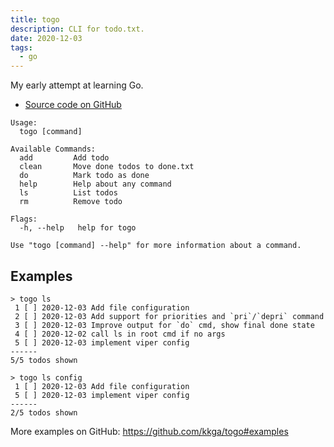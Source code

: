 ```yaml
---
title: togo
description: CLI for todo.txt.
date: 2020-12-03
tags:
  - go
---
```


My early attempt at learning Go.

<ul class="aside">
  <li>
    <a target="_blank" rel="external" href="https://github.com/kkga/togo">
      Source code on GitHub
    </a>
  </li>
</ul>

```
Usage:
  togo [command]

Available Commands:
  add         Add todo
  clean       Move done todos to done.txt
  do          Mark todo as done
  help        Help about any command
  ls          List todos
  rm          Remove todo

Flags:
  -h, --help   help for togo

Use "togo [command] --help" for more information about a command.
```

## Examples

```
> togo ls
 1 [ ] 2020-12-03 Add file configuration
 2 [ ] 2020-12-03 Add support for priorities and `pri`/`depri` command
 3 [ ] 2020-12-03 Improve output for `do` cmd, show final done state
 4 [ ] 2020-12-02 call ls in root cmd if no args
 5 [ ] 2020-12-03 implement viper config
------
5/5 todos shown
```

```
> togo ls config
 1 [ ] 2020-12-03 Add file configuration
 5 [ ] 2020-12-03 implement viper config
------
2/5 todos shown
```

More examples on GitHub: https://github.com/kkga/togo#examples
